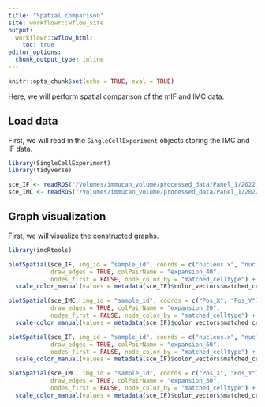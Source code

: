 ```yaml
---
title: "Spatial comparison"
site: workflowr::wflow_site
output:
  workflowr::wflow_html:
    toc: true
editor_options:
  chunk_output_type: inline
---
```


```r
knitr::opts_chunk$set(echo = TRUE, eval = TRUE)
```

Here, we will perform spatial comparison of the mIF and IMC data.

## Load data

First, we will read in the `SingleCellExperiment` objects storing the IMC and 
IF data.

```r
library(SingleCellExperiment)
library(tidyverse)

sce_IF <- readRDS("/Volumes/immucan_volume/processed_data/Panel_1/2022_WORKFLOW/mIF/Rout/sce_ROIs.rds")
sce_IMC <- readRDS("/Volumes/immucan_volume/processed_data/Panel_1/2022_WORKFLOW/IMC/Rout/sce.rds")
```

## Graph visualization

First, we will visualize the constructed graphs.

```r
library(imcRtools)

plotSpatial(sce_IF, img_id = "sample_id", coords = c("nucleus.x", "nucleus.y"), 
            draw_edges = TRUE, colPairName = "expansion_40",
            nodes_first = FALSE, node_color_by = "matched_celltype") +
  scale_color_manual(values = metadata(sce_IF)$color_vectors$matched_celltype)

plotSpatial(sce_IMC, img_id = "sample_id", coords = c("Pos_X", "Pos_Y"), 
            draw_edges = TRUE, colPairName = "expansion_20",
            nodes_first = FALSE, node_color_by = "matched_celltype") +
  scale_color_manual(values = metadata(sce_IF)$color_vectors$matched_celltype)

plotSpatial(sce_IF, img_id = "sample_id", coords = c("nucleus.x", "nucleus.y"), 
            draw_edges = TRUE, colPairName = "expansion_60",
            nodes_first = FALSE, node_color_by = "matched_celltype") +
  scale_color_manual(values = metadata(sce_IF)$color_vectors$matched_celltype)

plotSpatial(sce_IMC, img_id = "sample_id", coords = c("Pos_X", "Pos_Y"), 
            draw_edges = TRUE, colPairName = "expansion_30",
            nodes_first = FALSE, node_color_by = "matched_celltype") +
  scale_color_manual(values = metadata(sce_IF)$color_vectors$matched_celltype)
```

